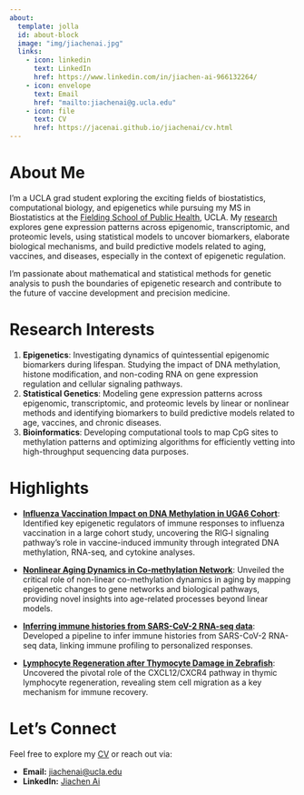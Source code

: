 ```yaml
---
about:
  template: jolla
  id: about-block
  image: "img/jiachenai.jpg"
  links:
    - icon: linkedin
      text: LinkedIn
      href: https://www.linkedin.com/in/jiachen-ai-966132264/
    - icon: envelope
      text: Email
      href: "mailto:jiachenai@g.ucla.edu"
    - icon: file
      text: CV
      href: https://jacenai.github.io/jiachenai/cv.html
---
```



::: {#about-block}
:::


# About Me

I'm a UCLA grad student exploring the exciting fields of biostatistics, computational biology, and epigenetics while pursuing my MS in Biostatistics at the [Fielding School of Public Health](https://ph.ucla.edu/), UCLA. My [research](research.qmd) explores gene expression patterns across epigenomic, transcriptomic, and proteomic levels, using statistical models to uncover biomarkers, elaborate biological mechanisms, and build predictive models related to aging, vaccines, and diseases, especially in the context of epigenetic regulation.

I'm passionate about mathematical and statistical methods for genetic analysis to push the boundaries of epigenetic research and contribute to the future of vaccine development and precision medicine.



# Research Interests

1)  **Epigenetics**: Investigating dynamics of quintessential epigenomic biomarkers during lifespan. Studying the impact of DNA methylation, histone modification, and non-coding RNA on gene expression regulation and cellular signaling pathways.
2)  **Statistical Genetics**: Modeling gene expression patterns across epigenomic, transcriptomic, and proteomic levels by linear or nonlinear methods and identifying biomarkers to build predictive models related to age, vaccines, and chronic diseases.
3)  **Bioinformatics**: Developing computational tools to map CpG sites to methylation patterns and optimizing algorithms for efficiently vetting into high-throughput sequencing data purposes.



# Highlights


-  [**Influenza Vaccination Impact on DNA Methylation in UGA6 Cohort**](https://jacenai.github.io/jiachenai//research.html#influenza-vaccination-impact-on-dna-methylation-in-uga6-cohort): Identified key epigenetic regulators of immune responses to influenza vaccination in a large cohort study, uncovering the RIG‐I signaling pathway's role in vaccine-induced immunity through integrated DNA methylation, RNA-seq, and cytokine analyses.


-  [**Nonlinear Aging Dynamics in Co-methylation Network**](https://jacenai.github.io/jiachenai//research.html#nonlinear-aging-dynamics-in-co-methylation-network): Unveiled the critical role of non-linear co-methylation dynamics in aging by mapping epigenetic changes to gene networks and biological pathways, providing novel insights into age-related processes beyond linear models.

- [**Inferring immune histories from SARS-CoV-2 RNA-seq data**](https://jacenai.github.io/jiachenai//research.html#inferring-immune-histories-from-sars-cov-2-rna-seq-data): Developed a pipeline to infer immune histories from SARS-CoV-2 RNA-seq data, linking immune profiling to personalized responses.


-  [**Lymphocyte Regeneration after Thymocyte Damage in Zebrafish**](https://jacenai.github.io/jiachenai//research.html#lymphocyte-regeneration-after-thymocyte-damage-in-zebrafish-presentation-slides): Uncovered the pivotal role of the CXCL12/CXCR4 pathway in thymic lymphocyte regeneration, revealing stem cell migration as a key mechanism for immune recovery.



# Let's Connect

Feel free to explore my [CV](cv.qmd) or reach out via:

-   **Email:** [jiachenai\@ucla.edu](mailto:jiachenai@g.ucla.edu)
-   **LinkedIn:** [Jiachen Ai](https://www.linkedin.com/in/jiachen-ai-966132264/)


